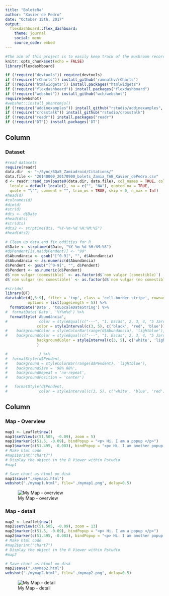 ```yaml
---
title: "BoleteRa"
author: "Xavier de Pedro"
date: "October 15th, 2017"
output: 
  flexdashboard::flex_dashboard:
    theme: journal
    social: menu
    source_code: embed
---
```


```r
#The aim of this project is to easily keep track of the mushroom records (or any geolocated database of items) over time while producing a filterable web table of records and an interactive map with the database information.
knitr::opts_chunk$set(echo = FALSE)
library(flexdashboard)
```

```r
if (!require("devtools")) require(devtools)
if (!require("rCharts")) install_github('ramnathv/rCharts')
if (!require("htmlwidgets")) install.packages("htmlwidgets")
if (!require("flexdashboard")) install.packages("flexdashboard")
if (!require("webshot")) install_github("wch/webshot")
require(webshot)
#webshot::install_phantomjs()
if (!require("addinexamples")) install_github("rstudio/addinexamples", type = "source")
if (!require("crosstalk")) install_github("rstudio/crosstalk")
if (!require("readr")) install.packages("readr")
if (!require("DT")) install.packages('DT')
```


Column {data-width=800}
-------------------------------------
### Dataset
```r
#read datasets
require(readr)
data.dir  <- "~/Sync/BQa5_Zamiadroid/Citations/"
data.file <- "20140000_20170900_bolets_Zamia_TAB_Xavier_dePedro.csv"
d <- readr::read_csv(paste0(data.dir, data.file), col_names = TRUE, col_types = NULL,
  locale = default_locale(), na = c("", "NA"), quoted_na = TRUE,
  quote = "\"", comment = "", trim_ws = TRUE, skip = 0, n_max = Inf)
#head(d)
#colnames(d)
#dim(d)
#str(d)
#dts <- d$Date
#head(dts)
#str(dts)
#dts2 <- strptime(dts, "%Y-%m-%d %H:%M:%S")
#head(dts2)

# Clean up data and fix oddities for R
d$Date <- strptime(d$Date, "%Y-%m-%d %H:%M:%S")
#d$Pendent[is.na(d$Pendent)] <- "99"
d$Abundància <- gsub("[^0-9]", "", d$Abundància) 
d$Abundància <- as.numeric(d$Abundància)
d$Pendent <- gsub("[^0-9]", "", d$Pendent) 
d$Pendent <- as.numeric(d$Pendent)
d$`nom vulgar (comestible)` <- as.factor(d$`nom vulgar (comestible)`)
d$`nom vulgar (no comestible)` <- as.factor(d$`nom vulgar (no comestible)`)

#str(dn)
library(DT)
datatable(d[,5:9], filter = 'top', class = 'cell-border stripe', rownames = FALSE,
          options = list(pageLength = 5)) %>%
  formatDate('Date', 'toLocaleDateString') %>%
#  formatDate('Date', '%Y%m%d') %>%
  formatStyle('Abundància',
#              color = styleEqual(c("---", "1. Escàs", 2, 3, 4, "5 Jardí"), c('black', 'black', 'black', 'red', 'red', 'red')),
              color = styleInterval(c(3, 5), c('black', 'red', 'blue')),
#    backgroundColor = styleColorBar(range(d$Abundància), 'lightblue'),
#    backgroundColor = styleEqual(c("---", "1. Escàs", 2, 3, 4, "5 Jardí"), c('white', 'white', 'lightgray', 'gray', 'lightyellow', 'yellow'))
              backgroundColor = styleInterval(c(3, 5), c('white', 'lightyellow', 'yellow'))
              )

#              ) %>% 
#  formatStyle(d$Pendent,
#    background = styleColorBar(range(d$Pendent), 'lightblue'),
#    backgroundSize = '98% 88%',
#    backgroundRepeat = 'no-repeat',
#    backgroundPosition = 'center')

#   formatStyle(d$Pendent,
#              color = styleInterval(c(3, 5), c('white', 'blue', 'red')))
```   

   
Column {data-width=200}
-------------------------------------
   
### Map - Overview


```r
map1 <- Leaflet$new()
map1$setView(c(51.505, -0.09), zoom = 5)
map1$marker(c(51.5, -0.09), bindPopup = "<p> Hi. I am a popup </p>")
map1$marker(c(51.495, -0.083), bindPopup = "<p> Hi. I am another popup </p>")
# Make html code
#map1$print("chart7")
# Display the object in the R Viewer within Rstudio
#map1

# Save chart as htmnl on disk
map1$save("./mymap1.html") 
webshot("./mymap1.html", file="./mymap1.png", delay=0.5)
```

![My Map - overview](./mymap1.png)

### Map - detail
    
```r
map2 <- Leaflet$new()
map2$setView(c(51.505, -0.09), zoom = 13)
map2$marker(c(51.5, -0.09), bindPopup = "<p> Hi. I am a popup </p>")
map2$marker(c(51.495, -0.083), bindPopup = "<p> Hi. I am another popup </p>")
# Make html code
#map2$print("chart7")
# Display the object in the R Viewer within Rstudio
#map2

# Save chart as htmnl on disk
map2$save("./mymap2.html") 
webshot("./mymap2.html", file="./mymap2.png", delay=0.5)
```

![My Map - detail](./mymap2.png)
